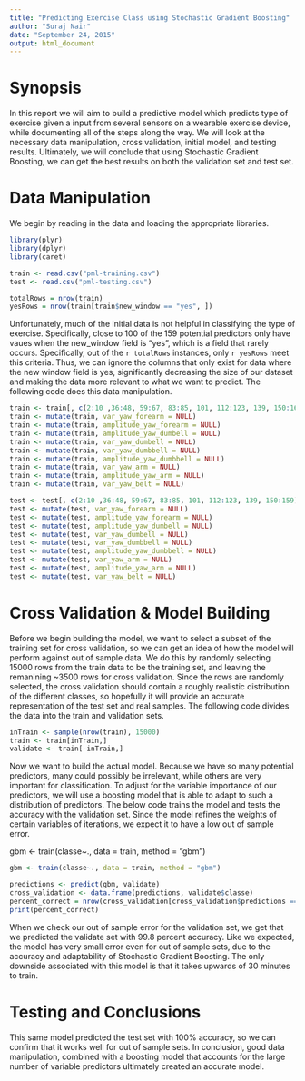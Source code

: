```yaml
---
title: "Predicting Exercise Class using Stochastic Gradient Boosting"
author: "Suraj Nair"
date: "September 24, 2015"
output: html_document
---
```


# Synopsis

In this report we will aim to build a predictive model which predicts type of exercise given a input from several sensors on a wearable exercise device, while documenting all of the steps along the way. We will look at the necessary data manipulation, cross validation, initial model, and testing results. Ultimately, we will conclude that using Stochastic Gradient Boosting, we can get the best results on both the validation set and test set.

# Data Manipulation 

We begin by reading in the data and loading the appropriate libraries.

```r
library(plyr)
library(dplyr)
library(caret)

train <- read.csv("pml-training.csv")
test <- read.csv("pml-testing.csv")
```

```r
totalRows = nrow(train)
yesRows = nrow(train[train$new_window == "yes", ])
```

Unfortunately, much of the initial data is not helpful in classifying the type of exercise. Specifically, close to 100 of the 159 potential predictors only have vaues when the new_window field is "yes", which is a field that rarely occurs. Specifically, out of the `r totalRows` instances, only `r yesRows` meet this criteria. Thus, we can ignore the columns that only exist for data where the new window field is yes, significantly decreasing the size of our dataset and making the data more relevant to what we want to predict. The following code does this data manipulation.


```r
train <- train[, c(2:10 ,36:48, 59:67, 83:85, 101, 112:123, 139, 150:160)]
train <- mutate(train, var_yaw_forearm = NULL)
train <- mutate(train, amplitude_yaw_forearm = NULL)
train <- mutate(train, amplitude_yaw_dumbell = NULL)
train <- mutate(train, var_yaw_dumbell = NULL)
train <- mutate(train, var_yaw_dumbbell = NULL)
train <- mutate(train, amplitude_yaw_dumbbell = NULL)
train <- mutate(train, var_yaw_arm = NULL)
train <- mutate(train, amplitude_yaw_arm = NULL)
train <- mutate(train, var_yaw_belt = NULL)

test <- test[, c(2:10 ,36:48, 59:67, 83:85, 101, 112:123, 139, 150:159)]
test <- mutate(test, var_yaw_forearm = NULL)
test <- mutate(test, amplitude_yaw_forearm = NULL)
test <- mutate(test, amplitude_yaw_dumbell = NULL)
test <- mutate(test, var_yaw_dumbell = NULL)
test <- mutate(test, var_yaw_dumbbell = NULL)
test <- mutate(test, amplitude_yaw_dumbbell = NULL)
test <- mutate(test, var_yaw_arm = NULL)
test <- mutate(test, amplitude_yaw_arm = NULL)
test <- mutate(test, var_yaw_belt = NULL)
```

# Cross Validation & Model Building

Before we begin building the model, we want to select a subset of the training set for cross validation, so we can get an idea of how the model will perform against out of sample data. We do this by randomly selecting 15000 rows from the train data to be the training set, and leaving the remanining ~3500 rows for cross validation. Since the rows are randomly selected, the cross validation should contain a roughly realistic distribution of the different classes, so hopefully it will provide an accurate representation of the test set and real samples. The following code divides the data into the train and validation sets.

```r
inTrain <- sample(nrow(train), 15000)
train <- train[inTrain,]
validate <- train[-inTrain,]
```

Now we want to build the actual model. Because we have so many potential predictors, many could possibly be irrelevant, while others are very important for classification. To adjust for the variable importance of our predictors, we will use a boosting model that is able to adapt to such a distribution of predictors. The below code trains the model and tests the accuracy with the validation set. Since the model refines the weights of certain variables of iterations, we expect it to have a low out of sample error.


gbm <- train(classe~., data = train, method = "gbm")

 
```r
gbm <- train(classe~., data = train, method = "gbm")
```

```r
predictions <- predict(gbm, validate)
cross_validation <- data.frame(predictions, validate$classe)
percent_correct = nrow(cross_validation[cross_validation$predictions == cross_validation$validate.classe,]) /nrow(cross_validation)
print(percent_correct)

```

When we check our out of sample error for the validation set, we get that we predicted the validate set with 99.8 percent accuracy. Like we expected, the model has very small error even for out of sample sets, due to the accuracy and adaptability of Stochastic Gradient Boosting. The only downside associated with this model is that it takes upwards of 30 minutes to train.  

# Testing and Conclusions

This same model predicted the test set with 100% accuracy, so we can confirm that it works well for out of sample sets. In conclusion, good data manipulation, combined with a boosting model that accounts for the large number of variable predictors ultimately created an accurate model.






